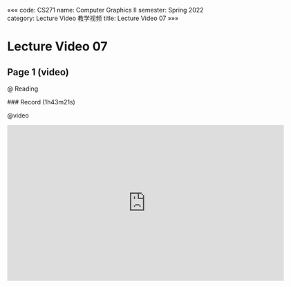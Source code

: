 «««
code: CS271
name: Computer Graphics II
semester: Spring 2022
category: Lecture Video 教学视频
title: Lecture Video 07
»»»

# Lecture Video 07

## Page 1 (video)

@ Reading

<div class="markdown-body">
### Record (1h43m21s)
</div>

@video

<iframe src="https://sbfull.com/e/094uab1cv76q.html" frameborder=0 marginwidth=0 marginheight=0 scrolling=no width=640 height=360 allowfullscreen></iframe>


